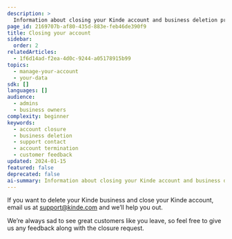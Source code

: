 ```yaml
---
description: >
  Information about closing your Kinde account and business deletion process through support contact.
page_id: 2169707b-af80-435d-883e-feb46de390f9
title: Closing your account
sidebar:
  order: 2
relatedArticles:
  - 1f6d14ad-f2ea-4d0c-9244-a05178915b99
topics:
  - manage-your-account
  - your-data
sdk: []
languages: []
audience:
  - admins
  - business owners
complexity: beginner
keywords:
  - account closure
  - business deletion
  - support contact
  - account termination
  - customer feedback
updated: 2024-01-15
featured: false
deprecated: false
ai-summary: Information about closing your Kinde account and business deletion process through support contact.
---
```


If you want to delete your Kinde business and close your Kinde account, email us at [support@kinde.com](mailto:support@kinde.com) and we’ll help you out.

We’re always sad to see great customers like you leave, so feel free to give us any feedback along with the closure request.
